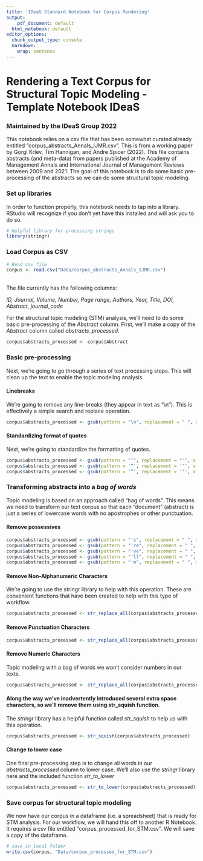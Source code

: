 ```yaml
---
title: 'IDeaS Standard Notebook for Corpus Rendering'
output:
    pdf_document: default
  html_notebook: default
editor_options:
  chunk_output_type: console
  markdown: 
    wrap: sentence
---
```


# Rendering a Text Corpus for Structural Topic Modeling - Template Notebook IDeaS

### Maintained by the IDeaS Group 2022

This notebook relies on a csv file that has been somewhat curated already entitled "corpus_abstracts_Annals_IJMR.csv". This is from a working paper by Gorgi Krlev, Tim Hannigan, and Andre Spicer (2022). This file contains abstracts (and meta-data) from papers published at the Academy of Management Annals and International Journal of Management Reviews between 2009 and 2021. The goal of this notebook is to do some basic pre-processing of the abstracts so we can do some structural topic modeling.

### Set up libraries

In order to function properly, this notebook needs to tap into a library. RStudio will recognize if you don't yet have this installed and will ask you to do so.

```r

# helpful library for processing strings
library(stringr)

```

### Load Corpus as CSV

```r
# Read csv file 
corpus <- read.csv("Data/corpus_abstracts_Annals_IJMR.csv") 
```

\
The file currently has the following columns:

*ID, Journal, Volume, Number, Page range, Authors, Year, Title, DOI, Abstract, journal_code*

For the structural topic modeling (STM) analysis, we'll need to do some basic pre-processing of the *Abstract* column. First, we'll make a copy of the *Abstract* column called *abstracts_processed.*

```r
corpus$abstracts_processed <- corpus$Abstract
```

### Basic pre-processing

Next, we're going to go through a series of text processing steps. This will clean up the text to enable the topic modeling analysis.

#### Linebreaks

We're going to remove any line-breaks (they appear in text as "\\n"). This is effectively a simple search and replace operation.

```r
corpus$abstracts_processed <- gsub(pattern = "\n", replacement = " ", x = corpus$abstracts_processed)
```

#### Standardizing format of quotes

Next, we're going to standardize the formatting of quotes.

```r
corpus$abstracts_processed <- gsub(pattern = "’", replacement = "'", x = corpus$abstracts_processed)
corpus$abstracts_processed <- gsub(pattern = '“', replacement = '"', x = corpus$abstracts_processed)
corpus$abstracts_processed <- gsub(pattern = '”', replacement = '"', x = corpus$abstracts_processed)
```

### Transforming abstracts into a *bag of words*

Topic modeling is based on an approach called "bag of words". This means we need to transform our text corpus so that each "document" (abstract) is just a series of lowercase words with no apostrophes or other punctuation.

#### Remove possessives

```r
corpus$abstracts_processed <- gsub(pattern = "'s", replacement = " ", x = corpus$abstracts_processed)
corpus$abstracts_processed <- gsub(pattern = "'re", replacement = " ", x = corpus$abstracts_processed)
corpus$abstracts_processed <- gsub(pattern = "'ve", replacement = " ", x = corpus$abstracts_processed)
corpus$abstracts_processed <- gsub(pattern = "'ll", replacement = " ", x = corpus$abstracts_processed)
corpus$abstracts_processed <- gsub(pattern = "'m", replacement = " ", x = corpus$abstracts_processed)
```

#### Remove Non-Alphanumeric Characters

We're going to use the stringr library to help with this operation. These are convenient functions that have been created to help with this type of workflow.

```r
corpus$abstracts_processed <- str_replace_all(corpus$abstracts_processed, "[^[:alnum:]]", " ")
```

#### Remove Punctuation Characters

```r
corpus$abstracts_processed <- str_replace_all(corpus$abstracts_processed, "[[:punct:]]", " ")
```

#### Remove Numeric Characters

Topic modeling with a bag of words we won't consider numbers in our texts.

```r
corpus$abstracts_processed <- str_replace_all(corpus$abstracts_processed, "[[:digit:]]", " ")
```

#### Along the way we've inadvertently introduced several extra space characters, so we'll remove them using str_squish function.

The *stringr* library has a helpful function called *str_squish* to help us with this operation.

```r
corpus$abstracts_processed <- str_squish(corpus$abstracts_processed)
```

#### Change to lower case

One final pre-processing step is to change all words in our *abstracts_processed* column to lower case. We'll also use the *stringr* library here and the included function *str_to_lower*

```r
corpus$abstracts_processed <- str_to_lower(corpus$abstracts_processed)
```

### Save corpus for structural topic modeling

We now have our corpus in a dataframe (i.e. a spreadsheet) that is ready for STM analysis. For our workflow, we will hand this off to another R Notebook. It requires a csv file entitled "corpus_processed_for_STM.csv". We will save a copy of the dataframe.

```r
# save in local folder
write.csv(corpus, "Data/corpus_processed_for_STM.csv")

```

